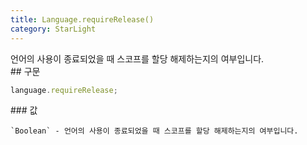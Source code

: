 ```yaml
---
title: Language.requireRelease()
category: StarLight
---
```


<Section>
  언어의 사용이 종료되었을 때 스코프를 할당 해제하는지의 여부입니다.
</Section>
<Section>
  ## 구문

  ~~~js
  language.requireRelease;
  ~~~

  <Section>
    ### 값

    `Boolean` - 언어의 사용이 종료되었을 때 스코프를 할당 해제하는지의 여부입니다.
  </Section>
</Section>
